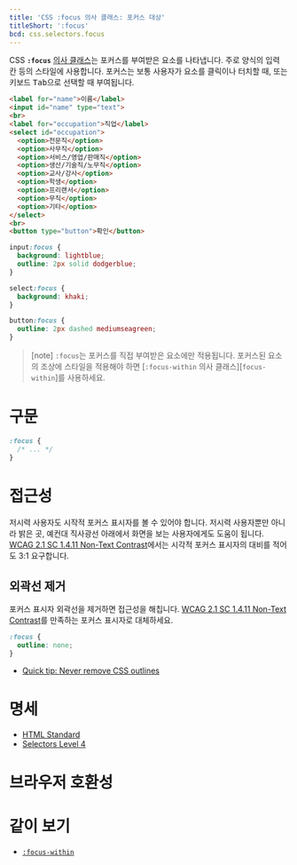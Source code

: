 ```yaml
---
title: 'CSS :focus 의사 클래스: 포커스 대상'
titleShort: ':focus'
bcd: css.selectors.focus
---
```


CSS **`:focus`** [의사 클래스]는 포커스를 부여받은 요소를 나타냅니다. 주로 양식의 입력 칸 등의 스타일에 사용합니다. 포커스는 보통 사용자가 요소를 클릭이나 터치할 때, 또는 키보드 <kbd>Tab</kbd>으로 선택할 때 부여됩니다.

```html hidden name=demo
<label for="name">이름</label>
<input id="name" type="text">
<br>
<label for="occupation">직업</label>
<select id="occupation">
  <option>전문직</option>
  <option>사무직</option>
  <option>서비스/영업/판매직</option>
  <option>생산/기술직/노무직</option>
  <option>교사/강사</option>
  <option>학생</option>
  <option>프리랜서</option>
  <option>무직</option>
  <option>기타</option>
</select>
<br>
<button type="button">확인</button>
```

```css hidden name=demo
input:focus {
  background: lightblue;
  outline: 2px solid dodgerblue;
}

select:focus {
  background: khaki;
}

button:focus {
  outline: 2px dashed mediumseagreen;
}
```

<LiveExample height={240} lang="css" name="demo" />

> [note] `:focus`는 포커스를 직접 부여받은 요소에만 적용됩니다. 포커스된 요소의 조상에 스타일을 적용해야 하면 [`:focus-within` 의사 클래스][`focus-within`]를 사용하세요.

# 구문

```css
:focus {
  /* ... */
}
```

# 접근성

저시력 사용자도 시작적 포커스 표시자를 볼 수 있어야 합니다. 저시력 사용자뿐만 아니라 밝은 곳, 예컨대 직사광선 아래에서 화면을 보는 사용자에게도 도움이 됩니다. [WCAG 2.1 SC 1.4.11 Non-Text Contrast](https://www.w3.org/WAI/WCAG21/Understanding/non-text-contrast.html)에서는 시각적 포커스 표시자의 대비를 적어도 3:1 요구합니다.

## 외곽선 제거

포커스 표시자 외곽선을 제거하면 접근성을 해칩니다. [WCAG 2.1 SC 1.4.11 Non-Text Contrast](https://www.w3.org/WAI/WCAG21/Understanding/non-text-contrast.html)를 만족하는 포커스 표시자로 대체하세요.

```css variant=bad
:focus {
  outline: none;
}
```

- [Quick tip: Never remove CSS outlines](https://www.a11yproject.com/posts/never-remove-css-outlines/)

# 명세

- [HTML Standard](https://html.spec.whatwg.org/multipage/semantics-other.html#selector-focus)
- [Selectors Level 4](https://drafts.csswg.org/selectors/#focus-pseudo)

# 브라우저 호환성

<BrowserCompat data={props.bcd} />

# 같이 보기

- [`:focus-within`]

[`:focus-within`]: ./:focus-within
[의사 클래스]: ../Pseudo-classes
